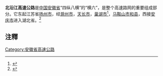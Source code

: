'''北沿江高速公路'''是[[中国|中国]][[安徽省|安徽省]]“四纵八横”的“横六”，是整个高速路网的重要组成部分。它东起江苏省[[扬州市|扬州市]]，经[[滁州市|滁州市]]，[[天长市|天长市]]，[[巢湖市|巢湖市]]<ref>{{cite web|title=巢无高速 路网简介|url=https://www.ahjkjt.com/index.php/traval/inforead/id/4830.html|accessdate=2018-03-30|archive-date=2018-03-30|archive-url=https://web.archive.org/web/20180330211926/https://www.ahjkjt.com/index.php/traval/inforead/id/4830.html|dead-url=no}}</ref>，[[马鞍山市|马鞍山市]][[和县|和县]]，西接[[安庆市|安庆市]]进入湖北省。<ref>{{Cite web |url=http://news.163.com/10/0701/05/6AG1C1BQ00014AEE.html |title=关于北沿江高速公路走向的建议 |access-date=2014-08-26 |archive-url=https://web.archive.org/web/20140826160720/http://news.163.com/10/0701/05/6AG1C1BQ00014AEE.html |archive-date=2014-08-26 |dead-url=yes }}</ref>

== 注釋 ==
{{reflist|2}}


{{安徽省高速公路}}
{{Transp-stub}}


[[Category:安徽省高速公路|Category:安徽省高速公路]]